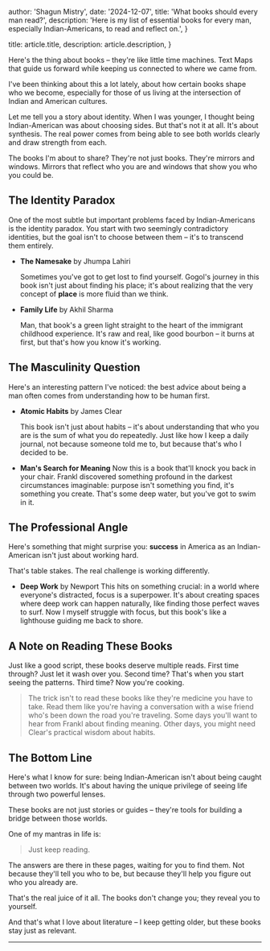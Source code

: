 
  author: 'Shagun Mistry',
  date: '2024-12-07',
  title: 'What books should every man read?',
  description:
    'Here is my list of essential books for every man, especially Indian-Americans, to read and reflect on.',
}

  title: article.title,
  description: article.description,
}


Here's the thing about books – they're like little time machines. Text Maps that guide us forward while keeping us connected to where we came from.

I've been thinking about this a lot lately, about how certain books shape who we become, especially for those of us living at the intersection of Indian and American cultures.

Let me tell you a story about identity. When I was younger, I thought being Indian-American was about choosing sides. But that's not it at all. It's about synthesis. The real power comes from being able to see both worlds clearly and draw strength from each. 

The books I'm about to share? They're not just books. They're mirrors and windows. Mirrors that reflect who you are and windows that show you who you could be.

## The Identity Paradox

One of the most subtle but important problems faced by Indian-Americans is the identity paradox. You start with two seemingly contradictory identities, but the goal isn't to choose between them – it's to transcend them entirely.

- **The Namesake** by Jhumpa Lahiri

    Sometimes you've got to get lost to find yourself. Gogol's journey in this book isn't just about finding his place; it's about realizing that the very concept of **place** is more fluid than we think.

- **Family Life** by Akhil Sharma 

    Man, that book's a green light straight to the heart of the immigrant childhood experience. It's raw and real, like good bourbon – it burns at first, but that's how you know it's working.

## The Masculinity Question

Here's an interesting pattern I've noticed: the best advice about being a man often comes from understanding how to be human first.

- **Atomic Habits** by James Clear

    This book isn't just about habits – it's about understanding that who you are is the sum of what you do repeatedly. Just like how I keep a daily journal, not because someone told me to, but because that's who I decided to be.

- **Man's Search for Meaning**
    Now this is a book that'll knock you back in your chair. Frankl discovered something profound in the darkest circumstances imaginable: purpose isn't something you find, it's something you create. That's some deep water, but you've got to swim in it.

## The Professional Angle

Here's something that might surprise you: **success** in America as an Indian-American isn't just about working hard. 

That's table stakes. The real challenge is working differently.

- **Deep Work** by Newport
    This hits on something crucial: in a world where everyone's distracted, focus is a superpower. It's about creating spaces where deep work can happen naturally, like finding those perfect waves to surf. Now I myself struggle with focus, but this book's like a lighthouse guiding me back to shore.

## A Note on Reading These Books

Just like a good script, these books deserve multiple reads. First time through? Just let it wash over you. Second time? That's when you start seeing the patterns. Third time? Now you're cooking.

> The trick isn't to read these books like they're medicine you have to take. Read them like you're having a conversation with a wise friend who's been down the road you're traveling. Some days you'll want to hear from Frankl about finding meaning. Other days, you might need Clear's practical wisdom about habits.

## The Bottom Line

Here's what I know for sure: being Indian-American isn't about being caught between two worlds. It's about having the unique privilege of seeing life through two powerful lenses. 

These books are not just stories or guides – they're tools for building a bridge between those worlds.

One of my mantras in life is: 
> Just keep reading. 

The answers are there in these pages, waiting for you to find them. Not because they'll tell you who to be, but because they'll help you figure out who you already are.

That's the real juice of it all. The books don't change you; they reveal you to yourself.

And that's what I love about literature – I keep getting older, but these books stay just as relevant.

---